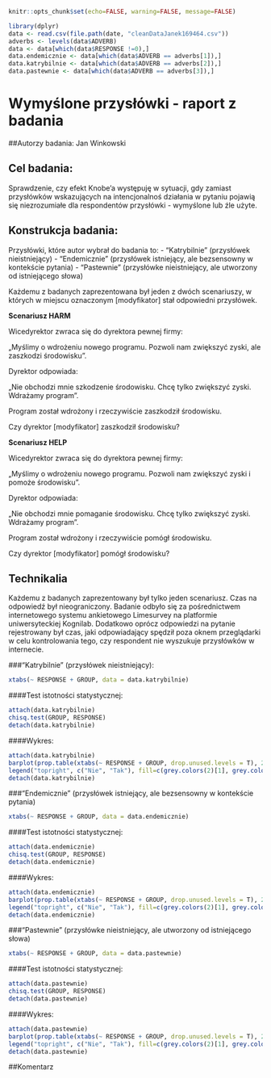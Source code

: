 ```r
knitr::opts_chunk$set(echo=FALSE, warning=FALSE, message=FALSE)

```

```r
library(dplyr)
data <- read.csv(file.path(date, "cleanDataJanek169464.csv"))
adverbs <- levels(data$ADVERB)
data <- data[which(data$RESPONSE !=0),]
data.endemicznie <- data[which(data$ADVERB == adverbs[1]),]
data.katrybilnie <- data[which(data$ADVERB == adverbs[2]),]
data.pastewnie <- data[which(data$ADVERB == adverbs[3]),]

```

Wymyślone przysłówki - raport z badania
=====================================================================
##Autorzy badania: Jan Winkowski


## Cel badania: 
Sprawdzenie, czy efekt Knobe'a występuję w sytuacji, gdy zamiast przysłówków wskazujących na intencjonalnoś działania w pytaniu pojawią się niezrozumiałe dla respondentów przysłówki - wymyślone lub źle użyte. 

## Konstrukcja badania:
Przysłówki, które autor wybrał do badania to:
- "Katrybilnie" (przysłówek nieistniejący)
- "Endemicznie" (przysłówek istniejący, ale bezsensowny w kontekście pytania)
- "Pastewnie" (przysłówke nieistniejący, ale utworzony od istniejącego słowa)

Każdemu z badanych zaprezentowana był jeden z dwóch scenariuszy, w których w miejscu oznaczonym [modyfikator] stał odpowiedni przysłówek.

**Scenariusz HARM**

Wicedyrektor zwraca się do dyrektora pewnej firmy:

„Myślimy o wdrożeniu nowego programu. Pozwoli nam zwiększyć zyski, ale zaszkodzi środowisku”.

Dyrektor odpowiada:

„Nie obchodzi mnie szkodzenie środowisku. Chcę tylko zwiększyć zyski. Wdrażamy program”.

Program został wdrożony i rzeczywiście zaszkodził środowisku.

Czy dyrektor [modyfikator] zaszkodził środowisku?

**Scenariusz HELP**

Wicedyrektor zwraca się do dyrektora pewnej firmy:

„Myślimy o wdrożeniu nowego programu. Pozwoli nam zwiększyć zyski i pomoże środowisku”.

Dyrektor odpowiada:

„Nie obchodzi mnie pomaganie środowisku. Chcę tylko zwiększyć zyski. Wdrażamy program”.

Program został wdrożony i rzeczywiście pomógł środowisku.

Czy dyrektor [modyfikator] pomógł środowisku?

## Technikalia
Każdemu z badanych zaprezentowany był tylko jeden scenariusz. Czas na odpowiedź był nieograniczony. Badanie odbyło się za pośrednictwem internetowego systemu ankietowego Limesurvey na platformie uniwersyteckiej Kognilab. Dodatkowo oprócz odpowiedzi na pytanie rejestrowany był czas, jaki odpowiadający spędził poza oknem przeglądarki w celu kontrolowania tego, czy respondent nie wyszukuje przysłówków w internecie.

###"Katrybilnie" (przysłówek nieistniejący):

```r
xtabs(~ RESPONSE + GROUP, data = data.katrybilnie)
```

####Test istotności statystycznej:

```r
attach(data.katrybilnie)
chisq.test(GROUP, RESPONSE)
detach(data.katrybilnie)
```

####Wykres:

```r
attach(data.katrybilnie)
barplot(prop.table(xtabs(~ RESPONSE + GROUP, drop.unused.levels = T), 2))
legend("topright", c("Nie", "Tak"), fill=c(grey.colors(2)[1], grey.colors(2)[2]))
detach(data.katrybilnie)
```

###"Endemicznie" (przysłówek istniejący, ale bezsensowny w kontekście pytania)


```r
xtabs(~ RESPONSE + GROUP, data = data.endemicznie)
```

####Test istotności statystycznej:

```r
attach(data.endemicznie)
chisq.test(GROUP, RESPONSE)
detach(data.endemicznie)
```

####Wykres:

```r
attach(data.endemicznie)
barplot(prop.table(xtabs(~ RESPONSE + GROUP, drop.unused.levels = T), 2))
legend("topright", c("Nie", "Tak"), fill=c(grey.colors(2)[1], grey.colors(2)[2]))
detach(data.endemicznie)
```

###"Pastewnie" (przysłówke nieistniejący, ale utworzony od istniejącego słowa)

```r
xtabs(~ RESPONSE + GROUP, data = data.pastewnie)
```

####Test istotności statystycznej:

```r
attach(data.pastewnie)
chisq.test(GROUP, RESPONSE)
detach(data.pastewnie)
```

####Wykres:

```r
attach(data.pastewnie)
barplot(prop.table(xtabs(~ RESPONSE + GROUP, drop.unused.levels = T), 2))
legend("topright", c("Nie", "Tak"), fill=c(grey.colors(2)[1], grey.colors(2)[2]))
detach(data.pastewnie)
```

##Komentarz